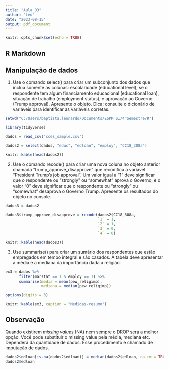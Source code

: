 ---
title: "Aula_03"
author: "Leo"
date: "2023-08-15"
output: pdf_document
---

```{r setup, include=FALSE}
knitr::opts_chunk$set(echo = TRUE)
```

## R Markdown

## Manipulação de dados

1) Use o comando select() para criar um subconjunto dos dados que inclua somente as colunas: escolaridade (educational level), se o respondente tem algum financiamento educacional (educational loan), situação de trabalho (employment status), e aprovação ao Governo (Trump approval). Apresente o objeto. Dica: consulte o dicionário de variáveis para identificar as variáveis corretas.

```{r , message=FALSE, echo=FALSE}

setwd("C:/Users/baptista.leonardo/Documents/ESPM SI/4°Semestre/R")

library(tidyverse)

dados = read_csv("cces_sample.csv")

dados2 = select(dados, "educ", "edloan", "employ", "CC18_308a")

knitr::kable(head(dados2))

```



2) Use o comando recode() para criar uma nova coluna no objeto anterior chamada
"trump_approve_disapprove" que recodifica a variável “President Trump's job approval”. Um valor igual a "1" deve significar que o respondente ou "strongly" ou "somewhat" aprova o Governo, e o valor "0" deve significar que o respondente ou "strongly" ou "somewhat" desaprova o Governo Trump. Apresente os resultados do objeto no console.

```{r}

dados3 = dados2

dados3$trump_approve_disapprove = recode(dados2$CC18_308a,
                                         `1` = 1,
                                         `2` = 1,
                                         `3` = 0,
                                         `4` = 0)

knitr::kable(head(dados3))

```


3) Use summarise() para criar um sumário dos respondentes que estão empregados em
tempo integral e são casados. A tabela deve apresentar a média e a mediana da importância dada a religião.

```{r , echo=FALSE}

ex3 = dados %>%
      filter(marstat == 1 & employ == 1) %>%
      summarise(media = mean(pew_religimp),
                mediana = median(pew_religimp))

options(digits = 3)

knitr::kable(ex3, caption = "Medidas-resumo")


```

## Observação

Quando existirem *missing values* (NA) nem sempre o DROP será a melhor opção.
Você pode substituir o missing value pela média, mediana etc. Dependerá da quantidade de dados.
Esse procedimento é chamado de imputação de dados.

```{r}

dados2$edloan[is.na(dados2$edloan)] = median(dados2$edloan, na.rm = TRUE)
dados2$edloan

```

